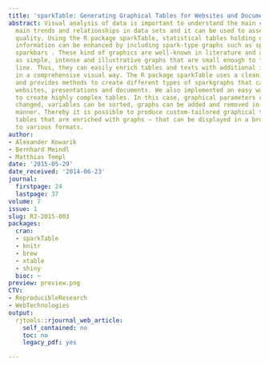 ```yaml
---
title: 'sparkTable: Generating Graphical Tables for Websites and Documents with R'
abstract: Visual analysis of data is important to understand the main characteristics,
  main trends and relationships in data sets and it can be used to assess the data
  quality. Using the R package sparkTable, statistical tables holding quantitative
  information can be enhanced by including spark-type graphs such as sparklines and
  sparkbars . These kind of graphics are well-known in literature and are considered
  as simple, intense and illustrative graphs that are small enough to fit in a single
  line. Thus, they can easily enrich tables and texts with additional information
  in a comprehensive visual way. The R package sparkTable uses a clean S4 class design
  and provides methods to create different types of sparkgraphs that can be used in
  websites, presentations and documents. We also implemented an easy way for non-experts
  to create highly complex tables. In this case, graphical parameters can be interactively
  changed, variables can be sorted, graphs can be added and removed in an interactive
  manner. Thereby it is possible to produce custom-tailored graphical tables – standard
  tables that are enriched with graphs – that can be displayed in a browser and exported
  to various formats.
author:
- Alexander Kowarik
- Bernhard Meindl
- Matthias Templ
date: '2015-05-29'
date_received: '2014-06-23'
journal:
  firstpage: 24
  lastpage: 37
volume: 7
issue: 1
slug: RJ-2015-003
packages:
  cran:
  - sparkTable
  - knitr
  - brew
  - xtable
  - shiny
  bioc: ~
preview: preview.png
CTV:
- ReproducibleResearch
- WebTechnologies
output:
  rjtools::rjournal_web_article:
    self_contained: no
    toc: no
    legacy_pdf: yes

---
```

